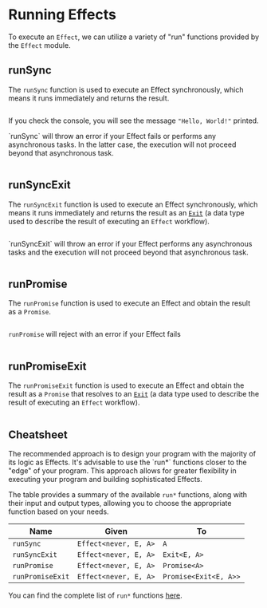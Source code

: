 
# Running Effects

To execute an `Effect`, we can utilize a variety of "run" functions provided by the `Effect` module.

## runSync

The `runSync` function is used to execute an Effect synchronously, which means it runs immediately and returns the result.

```ts file=<rootDir>/src/essentials/running/runSync.ts

```

If you check the console, you will see the message `"Hello, World!"` printed.

<Warning>
  `runSync` will throw an error if your Effect fails or performs any
  asynchronous tasks. In the latter case, the execution will not proceed beyond
  that asynchronous task.
</Warning>

```ts file=<rootDir>/src/essentials/running/runSync-throws.ts

```

## runSyncExit

The `runSyncExit` function is used to execute an Effect synchronously, which means it runs immediately and returns the result as an [`Exit`](../data-types/exit)
(a data type used to describe the result of executing an `Effect` workflow).

```ts file=<rootDir>/src/essentials/running/runSyncExit.ts

```

<Warning>
  `runSyncExit` will throw an error if your Effect performs any asynchronous
  tasks and the execution will not proceed beyond that asynchronous task.
</Warning>

```ts file=<rootDir>/src/essentials/running/runSyncExit-throws.ts

```

## runPromise

The `runPromise` function is used to execute an Effect and obtain the result as a `Promise`.

```ts file=<rootDir>/src/essentials/running/runPromise.ts

```

<Warning>`runPromise` will reject with an error if your Effect fails</Warning>

```ts file=<rootDir>/src/essentials/running/runPromise-rejects.ts

```

## runPromiseExit

The `runPromiseExit` function is used to execute an Effect and obtain the result as a `Promise` that resolves to an [`Exit`](../data-types/exit)
(a data type used to describe the result of executing an `Effect` workflow).

```ts file=<rootDir>/src/essentials/running/runPromiseExit.ts

```

## Cheatsheet

<Design>
  The recommended approach is to design your program with the majority of its
  logic as Effects. It's advisable to use the `run*` functions closer to the
  "edge" of your program. This approach allows for greater flexibility in
  executing your program and building sophisticated Effects.
</Design>

The table provides a summary of the available `run*` functions, along with their input and output types, allowing you to choose the appropriate function based on your needs.

| **Name**         | **Given**             | **To**                |
| ---------------- | --------------------- | --------------------- |
| `runSync`        | `Effect<never, E, A>` | `A`                   |
| `runSyncExit`    | `Effect<never, E, A>` | `Exit<E, A>`          |
| `runPromise`     | `Effect<never, E, A>` | `Promise<A>`          |
| `runPromiseExit` | `Effect<never, E, A>` | `Promise<Exit<E, A>>` |

You can find the complete list of `run*` functions [here](https://effect-ts.github.io/io/modules/Effect.ts.html#execution).
